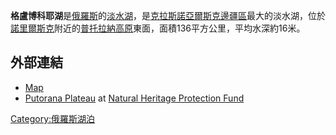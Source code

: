 {{Infobox lake
 | lake_name = 格盧博科耶湖<br>Озеро Глубокое
 | image_lake = 
 | caption_lake = 
 | image_bathymetry = 
 | caption_bathymetry = 
 | location =  [[普托拉納高原|普托拉納高原]]
 | coords = {{coord|69.3233333433|N|89.8030555656|E|source:ruwiki_region:RU_type:waterbody|format=dms|display=inline,title}}
 | type = 
 | inflow = 
 | outflow = 
 | catchment = 
 | basin_countries = {{RUS}}
 | length = 
 | width = 
 | area = 136 km²
 | depth = 16 m
 | max-depth = 
 | volume = 
 | residence_time = 
 | shore = 
 | elevation = 
 | islands = 
 | cities = 
}}
'''格盧博科耶湖'''是[[俄羅斯|俄羅斯]]的[[淡水湖|淡水湖]]，是[[克拉斯諾亞爾斯克邊疆區|克拉斯諾亞爾斯克邊疆區]]最大的淡水湖，位於[[諾里爾斯克|諾里爾斯克]]附近的[[普托拉納高原|普托拉納高原]]東面，面積136平方公里，平均水深約16米。

== 外部連結 ==
* [http://www.skitalets.ru/water/sever/putoran_vasil/zabroska_na_ozero_glubokoe_karta.jpg Map] {{Wayback|url=http://www.skitalets.ru/water/sever/putoran_vasil/zabroska_na_ozero_glubokoe_karta.jpg |date=20160304023623 }}
* [http://www.nhpfund.org/nominations/putorana.html Putorana Plateau] {{Wayback|url=http://www.nhpfund.org/nominations/putorana.html |date=20210225020607 }} at [http://www.nhpfund.org/ Natural Heritage Protection Fund] {{Wayback|url=http://www.nhpfund.org/ |date=20190403160334 }}

{{Russia-geo-stub}}

[[Category:俄羅斯湖泊|Category:俄羅斯湖泊]]